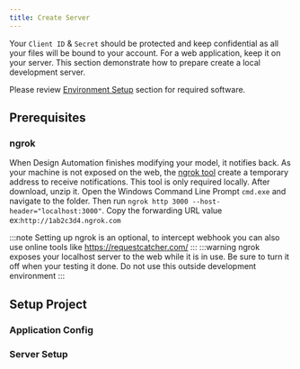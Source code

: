 ```yaml
---
title: Create Server
---
```



Your `Client ID` & `Secret` should be protected and keep confidential as all your files will be bound to your account. For a web application, keep it on your server. This section demonstrate how to prepare create a local development server.

Please review [Environment Setup](https://tutorials.autodesk.io/setup/) section for required software.

## Prerequisites

### ngrok

When Design Automation finishes modifying your model, it notifies back. As your machine is not exposed on the web, the [ngrok tool](https://ngrok.com/) create a temporary address to receive notifications. This tool is only required locally.
After download, unzip it. Open the Windows Command Line Prompt `cmd.exe` and navigate to the folder.
Then run `ngrok http 3000 --host-header="localhost:3000"`.
Copy the forwarding URL value ex:`http://1ab2c3d4.ngrok.com`

<ResponsiveVideo src={PreviewUrl} />

:::note
Setting up ngrok is an optional, to intercept webhook you can also use online tools like https://requestcatcher.com/
:::
:::warning
ngrok exposes your localhost server to the web while it is in use. Be sure to turn it off when your testing it done. Do not use this outside development environment
:::

## Setup Project

<EnvTabs
  NodeJsVsCode={NodeJsVsCodeSetup}
  DotNetVsCode={DotNetVsCodeSetup}
  DotNetVs2022={DotNetVS2022Setup}
/>

### Application Config

<EnvTabs
  NodeJsVsCode={NodeJsVsCodeConfig}
  DotNetVsCode={DotNetVsCodeConfig}
  DotNetVs2022={DotnetVS2022Config}
/>

### Server Setup

<EnvTabs
  NodeJsVsCode={NodeJsVsCodeServer}
  DotNetVsCode={DotnetVS2022Server}
  DotNetVs2022={DotnetVS2022Server}
/>
